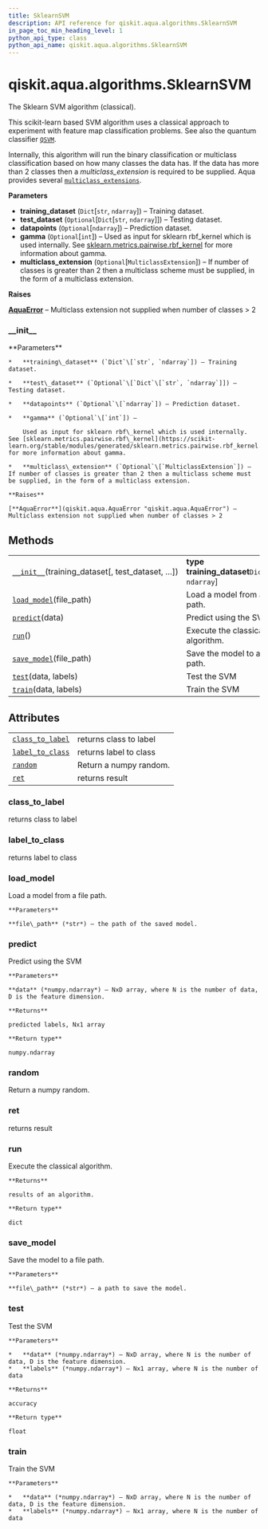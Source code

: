 ```yaml
---
title: SklearnSVM
description: API reference for qiskit.aqua.algorithms.SklearnSVM
in_page_toc_min_heading_level: 1
python_api_type: class
python_api_name: qiskit.aqua.algorithms.SklearnSVM
---
```


<span id="qiskit-aqua-algorithms-sklearnsvm" />

# qiskit.aqua.algorithms.SklearnSVM

<Class id="qiskit.aqua.algorithms.SklearnSVM" isDedicatedPage={true} github="https://github.com/qiskit-community/qiskit-aqua/tree/stable/0.8/qiskit/aqua/algorithms/classifiers/sklearn_svm/sklearn_svm.py" signature="SklearnSVM(training_dataset, test_dataset=None, datapoints=None, gamma=None, multiclass_extension=None)" modifiers="class">
  The Sklearn SVM algorithm (classical).

  This scikit-learn based SVM algorithm uses a classical approach to experiment with feature map classification problems. See also the quantum classifier [`QSVM`](qiskit.aqua.algorithms.QSVM "qiskit.aqua.algorithms.QSVM").

  Internally, this algorithm will run the binary classification or multiclass classification based on how many classes the data has. If the data has more than 2 classes then a *multiclass\_extension* is required to be supplied. Aqua provides several [`multiclass_extensions`](qiskit.aqua.components.multiclass_extensions#module-qiskit.aqua.components.multiclass_extensions "qiskit.aqua.components.multiclass_extensions").

  **Parameters**

  *   **training\_dataset** (`Dict`\[`str`, `ndarray`]) – Training dataset.
  *   **test\_dataset** (`Optional`\[`Dict`\[`str`, `ndarray`]]) – Testing dataset.
  *   **datapoints** (`Optional`\[`ndarray`]) – Prediction dataset.
  *   **gamma** (`Optional`\[`int`]) – Used as input for sklearn rbf\_kernel which is used internally. See [sklearn.metrics.pairwise.rbf\_kernel](https://scikit-learn.org/stable/modules/generated/sklearn.metrics.pairwise.rbf_kernel.html) for more information about gamma.
  *   **multiclass\_extension** (`Optional`\[`MulticlassExtension`]) – If number of classes is greater than 2 then a multiclass scheme must be supplied, in the form of a multiclass extension.

  **Raises**

  [**AquaError**](qiskit.aqua.AquaError "qiskit.aqua.AquaError") – Multiclass extension not supplied when number of classes > 2

  ### \_\_init\_\_

  <Function id="qiskit.aqua.algorithms.SklearnSVM.__init__" signature="__init__(training_dataset, test_dataset=None, datapoints=None, gamma=None, multiclass_extension=None)">
    **Parameters**

    *   **training\_dataset** (`Dict`\[`str`, `ndarray`]) – Training dataset.

    *   **test\_dataset** (`Optional`\[`Dict`\[`str`, `ndarray`]]) – Testing dataset.

    *   **datapoints** (`Optional`\[`ndarray`]) – Prediction dataset.

    *   **gamma** (`Optional`\[`int`]) –

        Used as input for sklearn rbf\_kernel which is used internally. See [sklearn.metrics.pairwise.rbf\_kernel](https://scikit-learn.org/stable/modules/generated/sklearn.metrics.pairwise.rbf_kernel.html) for more information about gamma.

    *   **multiclass\_extension** (`Optional`\[`MulticlassExtension`]) – If number of classes is greater than 2 then a multiclass scheme must be supplied, in the form of a multiclass extension.

    **Raises**

    [**AquaError**](qiskit.aqua.AquaError "qiskit.aqua.AquaError") – Multiclass extension not supplied when number of classes > 2
  </Function>

  ## Methods

  |                                                                                                                                                |                                                     |
  | ---------------------------------------------------------------------------------------------------------------------------------------------- | --------------------------------------------------- |
  | [`__init__`](#qiskit.aqua.algorithms.SklearnSVM.__init__ "qiskit.aqua.algorithms.SklearnSVM.__init__")(training\_dataset\[, test\_dataset, …]) | **type training\_dataset**`Dict`\[`str`, `ndarray`] |
  | [`load_model`](#qiskit.aqua.algorithms.SklearnSVM.load_model "qiskit.aqua.algorithms.SklearnSVM.load_model")(file\_path)                       | Load a model from a file path.                      |
  | [`predict`](#qiskit.aqua.algorithms.SklearnSVM.predict "qiskit.aqua.algorithms.SklearnSVM.predict")(data)                                      | Predict using the SVM                               |
  | [`run`](#qiskit.aqua.algorithms.SklearnSVM.run "qiskit.aqua.algorithms.SklearnSVM.run")()                                                      | Execute the classical algorithm.                    |
  | [`save_model`](#qiskit.aqua.algorithms.SklearnSVM.save_model "qiskit.aqua.algorithms.SklearnSVM.save_model")(file\_path)                       | Save the model to a file path.                      |
  | [`test`](#qiskit.aqua.algorithms.SklearnSVM.test "qiskit.aqua.algorithms.SklearnSVM.test")(data, labels)                                       | Test the SVM                                        |
  | [`train`](#qiskit.aqua.algorithms.SklearnSVM.train "qiskit.aqua.algorithms.SklearnSVM.train")(data, labels)                                    | Train the SVM                                       |

  ## Attributes

  |                                                                                                                          |                        |
  | ------------------------------------------------------------------------------------------------------------------------ | ---------------------- |
  | [`class_to_label`](#qiskit.aqua.algorithms.SklearnSVM.class_to_label "qiskit.aqua.algorithms.SklearnSVM.class_to_label") | returns class to label |
  | [`label_to_class`](#qiskit.aqua.algorithms.SklearnSVM.label_to_class "qiskit.aqua.algorithms.SklearnSVM.label_to_class") | returns label to class |
  | [`random`](#qiskit.aqua.algorithms.SklearnSVM.random "qiskit.aqua.algorithms.SklearnSVM.random")                         | Return a numpy random. |
  | [`ret`](#qiskit.aqua.algorithms.SklearnSVM.ret "qiskit.aqua.algorithms.SklearnSVM.ret")                                  | returns result         |

  ### class\_to\_label

  <Attribute id="qiskit.aqua.algorithms.SklearnSVM.class_to_label">
    returns class to label
  </Attribute>

  ### label\_to\_class

  <Attribute id="qiskit.aqua.algorithms.SklearnSVM.label_to_class">
    returns label to class
  </Attribute>

  ### load\_model

  <Function id="qiskit.aqua.algorithms.SklearnSVM.load_model" signature="load_model(file_path)">
    Load a model from a file path.

    **Parameters**

    **file\_path** (*str*) – the path of the saved model.
  </Function>

  ### predict

  <Function id="qiskit.aqua.algorithms.SklearnSVM.predict" signature="predict(data)">
    Predict using the SVM

    **Parameters**

    **data** (*numpy.ndarray*) – NxD array, where N is the number of data, D is the feature dimension.

    **Returns**

    predicted labels, Nx1 array

    **Return type**

    numpy.ndarray
  </Function>

  ### random

  <Attribute id="qiskit.aqua.algorithms.SklearnSVM.random">
    Return a numpy random.
  </Attribute>

  ### ret

  <Attribute id="qiskit.aqua.algorithms.SklearnSVM.ret">
    returns result
  </Attribute>

  ### run

  <Function id="qiskit.aqua.algorithms.SklearnSVM.run" signature="run()">
    Execute the classical algorithm.

    **Returns**

    results of an algorithm.

    **Return type**

    dict
  </Function>

  ### save\_model

  <Function id="qiskit.aqua.algorithms.SklearnSVM.save_model" signature="save_model(file_path)">
    Save the model to a file path.

    **Parameters**

    **file\_path** (*str*) – a path to save the model.
  </Function>

  ### test

  <Function id="qiskit.aqua.algorithms.SklearnSVM.test" signature="test(data, labels)">
    Test the SVM

    **Parameters**

    *   **data** (*numpy.ndarray*) – NxD array, where N is the number of data, D is the feature dimension.
    *   **labels** (*numpy.ndarray*) – Nx1 array, where N is the number of data

    **Returns**

    accuracy

    **Return type**

    float
  </Function>

  ### train

  <Function id="qiskit.aqua.algorithms.SklearnSVM.train" signature="train(data, labels)">
    Train the SVM

    **Parameters**

    *   **data** (*numpy.ndarray*) – NxD array, where N is the number of data, D is the feature dimension.
    *   **labels** (*numpy.ndarray*) – Nx1 array, where N is the number of data
  </Function>
</Class>

